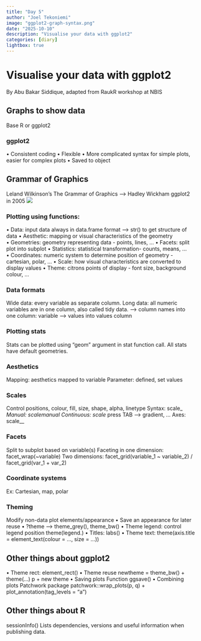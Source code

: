 ```yaml
---
title: "Day 5"
author: "Joel Tekoniemi"
image: "ggplot2-graph-syntax.png"
date: "2025-10-10"
description: "Visualise your data with ggplot2"
categories: [diary]
lightbox: true
---
```

# Visualise your data with ggplot2
By Abu Bakar Siddique, adapted from RaukR workshop at NBIS

## Graphs to show data
Base R or ggplot2

### ggplot2
• Consistent coding
• Flexible
• More complicated syntax for simple plots, easier for complex plots
• Saved to object

## Grammar of Graphics
Leland Wilkinson’s The Grammar of Graphics
—> Hadley Wickham ggplot2  in 2005
![](ggplot2-graph-syntax.png)


### Plotting using functions:
• Data: input data always in data.frame format —> str() to get structure of data
• Aesthetic: mapping or visual characteristics of the geometry
• Geometries: geometry representing data - points, lines, …
• Facets: split plot into subplot
• Statistics: statistical transformation- counts, means, …
• Coordinates: numeric system to determine position of geometry - cartesian, polar, …
• Scale: how visual characteristics are converted to display values
• Theme: citrons points of display - font size, background colour, …

### Data formats
Wide data: every variable as separate column.
Long data: all numeric variables are in one column, also called tidy data.
—> column names into one column: variable
—> values into values column

### Plotting stats
Stats can be plotted using “geom” argument in stat function call.
All stats have default geometries.

### Aesthetics
Mapping: aesthetics mapped to variable
Parameter: defined, set values

### Scales
Control positions, colour, fill, size, shape, alpha, linetype
Syntax: scale_<aesthetic>_<type>
Manual: scale_<aes>_manual
Continuous: scale_ press TAB —> gradient, …
Axes: scale_<axis>_<type>

### Facets
Split to subplot based on variable(s)
Faceting in one dimension: facet_wrap(~variable)
Two dimensions: facet_grid(variable_1 ~ variable_2) / facet_grid(var_1 + var_2)

### Coordinate systems
Ex: Cartesian, map, polar

### Theming
Modify non-data plot elements/appearance
• Save an appearance for later reuse
• ?theme
	—> theme_grey(), theme_bw()
• Theme legend: control legend position theme(legend.<arg>)
• Titles: labs()
• Theme text: theme(axis.title = element_text(colour = …, size = …))

## Other things about ggplot2
• Theme rect: element_rect()
• Theme reuse
	newtheme = theme_bw() + theme(…)
	p + new theme
• Saving plots
	Function ggsave()
• Combining plots
	Patchwork package
	patchwork::wrap_plots(p, q) + plot_annotation(tag_levels = “a”)

## Other things about R
sessionInfo()
Lists dependencies, versions and useful information when publishing data.

